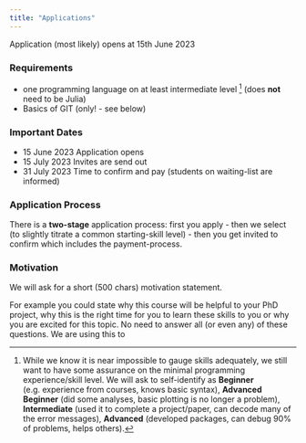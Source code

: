 ```yaml
---
title: "Applications"
---
```


::: callout-note
Application (most likely) opens at 15th June 2023
:::

### Requirements
- one programming language on at least intermediate level [^1] (does **not** need to be Julia)
- Basics of GIT (only! - see below)

### Important Dates
- 15 June 2023 Application opens
- 15 July 2023 Invites are send out
- 31 July 2023 Time to confirm and pay (students on waiting-list are informed)

### Application Process
There is a **two-stage** application process: first you apply - then we select (to slightly titrate a common starting-skill level) - then you get invited to confirm which includes the payment-process.

### Motivation
We will ask for a short (500 chars) motivation statement. 

For example you could state why this course will be helpful to your PhD project, why this is the right time for you to learn these skills to you or why you are excited for this topic. No need to answer all (or even any) of these questions. We are using this to 


[^1]: While we know it is near impossible to gauge skills adequately, we still want to have some assurance on the minimal programming experience/skill level. We will ask to self-identify as **Beginner** (e.g. experience from courses, knows basic syntax), **Advanced Beginner** (did some analyses, basic plotting is no longer a problem), **Intermediate** (used it to complete a project/paper, can decode many of the error messages), **Advanced** (developed packages, can debug 90% of problems, helps others). 
